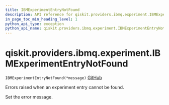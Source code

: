 ```yaml
---
title: IBMExperimentEntryNotFound
description: API reference for qiskit.providers.ibmq.experiment.IBMExperimentEntryNotFound
in_page_toc_min_heading_level: 1
python_api_type: exception
python_api_name: qiskit.providers.ibmq.experiment.IBMExperimentEntryNotFound
---
```


# qiskit.providers.ibmq.experiment.IBMExperimentEntryNotFound

<span id="qiskit.providers.ibmq.experiment.IBMExperimentEntryNotFound" />

`IBMExperimentEntryNotFound(*message)` [GitHub](https://github.com/qiskit/qiskit-ibmq-provider/tree/stable/0.18/qiskit/providers/ibmq/experiment/exceptions.py "view source code")

Errors raised when an experiment entry cannot be found.

Set the error message.

